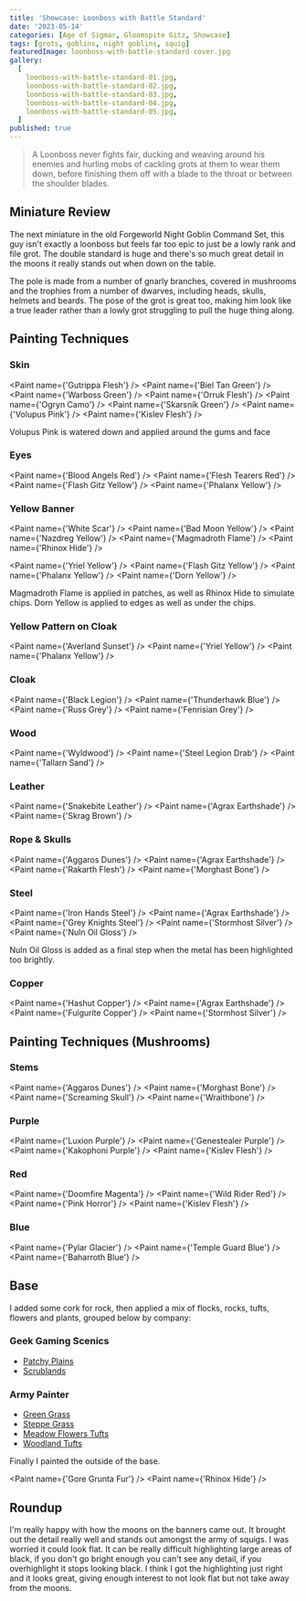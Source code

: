 ```yaml
---
title: 'Showcase: Loonboss with Battle Standard'
date: '2023-05-14'
categories: [Age of Sigmar, Gloomspite Gitz, Showcase]
tags: [grots, goblins, night goblins, squig]
featuredImage: loonboss-with-battle-standard-cover.jpg
gallery:
  [
    loonboss-with-battle-standard-01.jpg,
    loonboss-with-battle-standard-02.jpg,
    loonboss-with-battle-standard-03.jpg,
    loonboss-with-battle-standard-04.jpg,
    loonboss-with-battle-standard-05.jpg,
  ]
published: true
---
```



> A Loonboss never fights fair, ducking and weaving around his enemies and hurling mobs of cackling grots at them to
> wear them down, before finishing them off with a blade to the throat or between the shoulder blades.

## Miniature Review

The next miniature in the old Forgeworld Night Goblin Command Set, this guy isn't exactly a loonboss but feels far
too epic to just be a lowly rank and file grot. The double standard is huge and there's so much great detail in the
moons it really stands out when down on the table.

The pole is made from a number of gnarly branches, covered in mushrooms and the trophies from a number of dwarves,
including heads, skulls, helmets and beards. The pose of the grot is great too, making him look like a true leader
rather than a lowly grot struggling to pull the huge thing along.

## Painting Techniques

### Skin

<Paint name={'Gutrippa Flesh'} />
<Paint name={'Biel Tan Green'} />
<Paint name={'Warboss Green'} />
<Paint name={'Orruk Flesh'} />
<Paint name={'Ogryn Camo'} />
<Paint name={'Skarsnik Green'} />
<Paint name={'Volupus Pink'} />
<Paint name={'Kislev Flesh'} />

Volupus Pink is watered down and applied around the gums and face

### Eyes

<Paint name={'Blood Angels Red'} />
<Paint name={'Flesh Tearers Red'} />
<Paint name={'Flash Gitz Yellow'} />
<Paint name={'Phalanx Yellow'} />

### Yellow Banner

<Paint name={'White Scar'} />
<Paint name={'Bad Moon Yellow'} />
<Paint name={'Nazdreg Yellow'} />
<Paint name={'Magmadroth Flame'} />
<Paint name={'Rhinox Hide'} />

<Paint name={'Yriel Yellow'} />
<Paint name={'Flash Gitz Yellow'} />
<Paint name={'Phalanx Yellow'} />
<Paint name={'Dorn Yellow'} />

Magmadroth Flame is applied in patches, as well as Rhinox Hide to simulate chips. Dorn Yellow is applied to edges
as well as under the chips.

### Yellow Pattern on Cloak

<Paint name={'Averland Sunset'} />
<Paint name={'Yriel Yellow'} />
<Paint name={'Phalanx Yellow'} />

### Cloak

<Paint name={'Black Legion'} />
<Paint name={'Thunderhawk Blue'} />
<Paint name={'Russ Grey'} />
<Paint name={'Fenrisian Grey'} />

### Wood

<Paint name={'Wyldwood'} />
<Paint name={'Steel Legion Drab'} />
<Paint name={'Tallarn Sand'} />

### Leather

<Paint name={'Snakebite Leather'} />
<Paint name={'Agrax Earthshade'} />
<Paint name={'Skrag Brown'} />

### Rope & Skulls

<Paint name={'Aggaros Dunes'} />
<Paint name={'Agrax Earthshade'} />
<Paint name={'Rakarth Flesh'} />
<Paint name={'Morghast Bone'} />

### Steel

<Paint name={'Iron Hands Steel'} />
<Paint name={'Agrax Earthshade'} />
<Paint name={'Grey Knights Steel'} />
<Paint name={'Stormhost Silver'} />
<Paint name={'Nuln Oil Gloss'} />

Nuln Oil Gloss is added as a final step when the metal has been highlighted too brightly.

### Copper

<Paint name={'Hashut Copper'} />
<Paint name={'Agrax Earthshade'} />
<Paint name={'Fulgurite Copper'} />
<Paint name={'Stormhost Silver'} />

## Painting Techniques (Mushrooms)

### Stems

<Paint name={'Aggaros Dunes'} />
<Paint name={'Morghast Bone'} />
<Paint name={'Screaming Skull'} />
<Paint name={'Wraithbone'} />

### Purple

<Paint name={'Luxion Purple'} />
<Paint name={'Genestealer Purple'} />
<Paint name={'Kakophoni Purple'} />
<Paint name={'Kislev Flesh'} />

### Red

<Paint name={'Doomfire Magenta'} />
<Paint name={'Wild Rider Red'} />
<Paint name={'Pink Horror'} />
<Paint name={'Kislev Flesh'} />

### Blue

<Paint name={'Pylar Glacier'} />
<Paint name={'Temple Guard Blue'} />
<Paint name={'Baharroth Blue'} />

## Base

I added some cork for rock, then applied a mix of flocks, rocks, tufts, flowers and plants, grouped below by company:

### Geek Gaming Scenics

- [Patchy Plains](https://www.geekgamingscenics.com/collections/base-ready-range/products/lukes-aps-base-ready-patchy-plains)
- [Scrublands](https://www.geekgamingscenics.com/collections/base-ready-range/products/lukes-aps-base-ready-scrublands)

### Army Painter

- [Green Grass](https://www.thearmypainter.com/shop/us/bf4113p)
- [Steppe Grass](https://www.thearmypainter.com/shop/us/bf4115p)
- [Meadow Flowers Tufts](https://www.thearmypainter.com/shop/us/bf4231p)
- [Woodland Tufts](https://www.thearmypainter.com/shop/us/bf4224p)

Finally I painted the outside of the base.

<Paint name={'Gore Grunta Fur'} />
<Paint name={'Rhinox Hide'} />

## Roundup

I'm really happy with how the moons on the banners came out. It brought out the detail really well and stands out
amongst the army of squigs. I was worried it could look flat. It can be really difficult highlighting large areas of
black, if you don't go bright enough you can't see any detail, if you overhighlight it stops looking black.
I think I got the highlighting just right and it looks great, giving enough interest to not look flat but not take
away from the moons.
